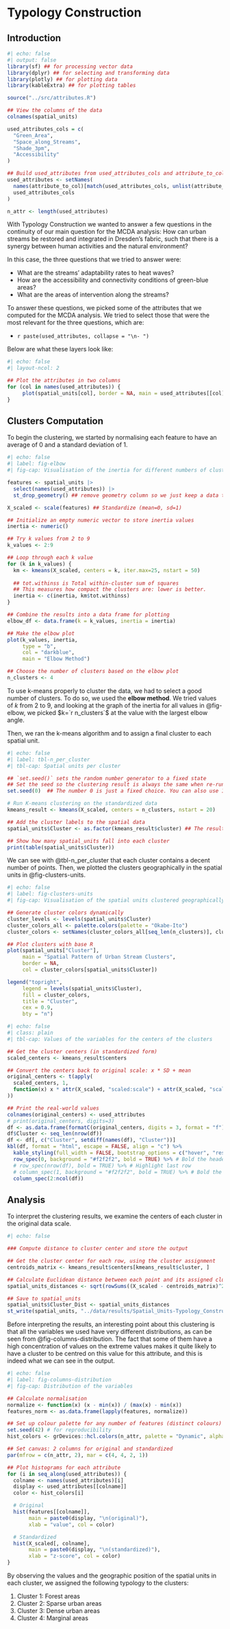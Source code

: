 # Typology Construction

## Introduction

```r
#| echo: false
#| output: false
library(sf) ## for processing vector data 
library(dplyr) ## for selecting and transforming data
library(plotly) ## for plotting data
library(kableExtra) ## for plotting tables

source("../src/attributes.R")

## View the columns of the data
colnames(spatial_units)

used_attributes_cols = c(
  "Green_Area",
  "Space_along_Streams",
  "Shade_3pm",
  "Accessibility"
)

## Build used_attributes from used_attributes_cols and attribute_to_col
used_attributes <- setNames(
  names(attribute_to_col)[match(used_attributes_cols, unlist(attribute_to_col))],
  used_attributes_cols
)

n_attr <- length(used_attributes)
```

With Typology Construction we wanted to answer a few questions in the continuity of our main question for the MCDA analysis: How can urban streams be restored and integrated in Dresden's fabric, such that there is a synergy between human activities and the natural environment?

In this case, the three questions that we tried to answer were:

- What are the streams’ adaptability rates to heat waves?
- How are the accessibility and connectivity conditions of green-blue areas?
- What are the areas of intervention along the streams?

To answer these questions, we picked some of the attributes that we computed for the MCDA analysis.
We tried to select those that were the most relevant for the three questions, which are:

- `r paste(used_attributes, collapse = "\n- ")`

Below are what these layers look like:

```r
#| echo: false
#| layout-ncol: 2

## Plot the attributes in two columns
for (col in names(used_attributes)) {
     plot(spatial_units[col], border = NA, main = used_attributes[[col]])
}
```

## Clusters Computation

To begin the clustering, we started by normalising each feature to have an average of 0 and a standard deviation of 1.

```r
#| echo: false
#| label: fig-elbow
#| fig-cap: Visualisation of the inertia for different numbers of clusters ofr the elbow method.

features <- spatial_units |> 
  select(names(used_attributes)) |>
  st_drop_geometry() ## remove geometry column so we just keep a data table

X_scaled <- scale(features) ## Standardize (mean=0, sd=1) 

## Initialize an empty numeric vector to store inertia values 
inertia <- numeric()

## Try k values from 2 to 9
k_values <- 2:9

## Loop through each k value
for (k in k_values) {
  km <- kmeans(X_scaled, centers = k, iter.max=25, nstart = 50) 
  
  ## tot.withinss is Total within-cluster sum of squares
  ## This measures how compact the clusters are: lower is better.
  inertia <- c(inertia, km$tot.withinss)
}

## Combine the results into a data frame for plotting
elbow_df <- data.frame(k = k_values, inertia = inertia)

## Make the elbow plot
plot(k_values, inertia,
     type = "b",
     col = "darkblue",
     main = "Elbow Method")

## Choose the number of clusters based on the elbow plot
n_clusters <- 4
```

To use k-means properly to cluster the data, we had to select a good number of clusters.
To do so, we used the **elbow method**.
We tried values of $k$ from 2 to 9, and looking at the graph of the inertia for all values in @fig-elbow, we picked $k=`r n_clusters`$ at the value with the largest elbow angle.

Then, we ran the k-means algorithm and to assign a final cluster to each spatial unit.

```r
#| echo: false
#| label: tbl-n_per_cluster
#| tbl-cap: Spatial units per cluster

## `set.seed()` sets the random number generator to a fixed state
## Set the seed so the clustering result is always the same when re-run
set.seed(0)  ## The number 0 is just a fixed choice. You can also use 10, 345, etc.

# Run K-means clustering on the standardized data
kmeans_result <- kmeans(X_scaled, centers = n_clusters, nstart = 20)

## Add the cluster labels to the spatial data
spatial_units$Cluster <- as.factor(kmeans_result$cluster) ## The result kmeans_result$cluster is a list of cluster labels (1 to 4), in the same order as the original rows in X_scaled and spatial_units

## Show how many spatial_units fall into each cluster
print(table(spatial_units$Cluster))
```

We can see with @tbl-n_per_cluster that each cluster contains a decent number of points.
Then, we plotted the clusters geographically in the spatial units in @fig-clusters-units.

```r
#| echo: false
#| label: fig-clusters-units
#| fig-cap: Visualisation of the spatial units clustered geographically

## Generate cluster colors dynamically
cluster_levels <- levels(spatial_units$Cluster)
cluster_colors_all <- palette.colors(palette = "Okabe-Ito")
cluster_colors <- setNames(cluster_colors_all[seq_len(n_clusters)], cluster_levels)

## Plot clusters with base R
plot(spatial_units["Cluster"], 
     main = "Spatial Pattern of Urban Stream Clusters", 
     border = NA,
     col = cluster_colors[spatial_units$Cluster])

legend("topright",
     legend = levels(spatial_units$Cluster),
     fill = cluster_colors,
     title = "Cluster",
     cex = 0.9,
     bty = "n")
```

```r
#| echo: false
#| class: plain
#| tbl-cap: Values of the variables for the centers of the clusters

## Get the cluster centers (in standardized form)
scaled_centers <- kmeans_result$centers

## Convert the centers back to original scale: x * SD + mean
original_centers <- t(apply(
  scaled_centers, 1, 
  function(x) x * attr(X_scaled, "scaled:scale") + attr(X_scaled, "scaled:center")
))

## Print the real-world values
colnames(original_centers) <- used_attributes
# print(original_centers, digits=3)
df <- as.data.frame(formatC(original_centers, digits = 3, format = "f"))
df$Cluster <- seq_len(nrow(df))
df <- df[, c("Cluster", setdiff(names(df), "Cluster"))]
kbl(df, format = "html", escape = FALSE, align = "c") %>%
  kable_styling(full_width = FALSE, bootstrap_options = c("hover", "responsive")) %>%
  row_spec(0, background = "#f2f2f2", bold = TRUE) %>% # Bold the header row
  # row_spec(nrow(df), bold = TRUE) %>% # Highlight last row
  # column_spec(1, background = "#f2f2f2", bold = TRUE) %>% # Bold the first column
  column_spec(2:ncol(df))
```

## Analysis

To interpret the clustering results, we examine the centers of each cluster in the original data scale.

```r
#| echo: false

### Compute distance to cluster center and store the output

## Get the cluster center for each row, using the cluster assignment
centroids_matrix <- kmeans_result$centers[kmeans_result$cluster, ]

## Calculate Euclidean distance between each point and its assigned cluster center
spatial_units_distances <- sqrt(rowSums((X_scaled - centroids_matrix)^2))

## Save to spatial_units
spatial_units$Cluster_Dist <- spatial_units_distances
st_write(spatial_units, "../data/results/Spatial_Units-Typology_Construction.geojson", delete_dsn = TRUE, quiet = TRUE)
```

Before interpreting the results, an interesting point about this clustering is that all the variables we used have very different distributions, as can be seen from @fig-columns-distribution.
The fact that some of them have a high concentration of values on the extreme values makes it quite likely to have a cluster to be centred on this value for this attribute, and this is indeed what we can see in the output.

```r
#| echo: false
#| label: fig-columns-distribution
#| fig-cap: Distribution of the variables

## Calculate normalisation
normalize <- function(x) (x - min(x)) / (max(x) - min(x))
features_norm <- as.data.frame(lapply(features, normalize))

## Set up colour palette for any number of features (distinct colours)
set.seed(42) # for reproducibility
hist_colors <- grDevices::hcl.colors(n_attr, palette = "Dynamic", alpha = 1.0)

## Set canvas: 2 columns for original and standardized
par(mfrow = c(n_attr, 2), mar = c(4, 4, 2, 1))

## Plot histograms for each attribute
for (i in seq_along(used_attributes)) {
  colname <- names(used_attributes)[i]
  display <- used_attributes[[colname]]
  color <- hist_colors[i]

  # Original
  hist(features[[colname]],
       main = paste0(display, "\n(original)"),
       xlab = "value", col = color)

  # Standardized
  hist(X_scaled[, colname],
       main = paste0(display, "\n(standardized)"),
       xlab = "z-score", col = color)
}
```

By observing the values and the geographic position of the spatial units in each cluster, we assigned the following typology to the clusters:

1. Cluster 1: Forest areas
2. Cluster 2: Sparse urban areas
3. Cluster 3: Dense urban areas
4. Cluster 4: Marginal areas
